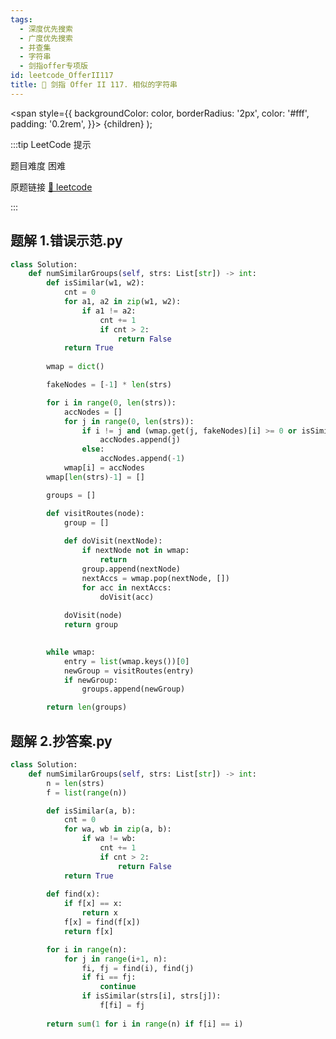 ```yaml
---
tags:
  - 深度优先搜索
  - 广度优先搜索
  - 并查集
  - 字符串
  - 剑指offer专项版
id: leetcode_OfferII117
title: 🔴 剑指 Offer II 117. 相似的字符串
---
```


  <span
    style={{
      backgroundColor: color,
      borderRadius: '2px',
      color: '#fff',
      padding: '0.2rem',
    }}>
    {children}
  </span>
);

:::tip LeetCode 提示

题目难度 <Highlight color="#ff375f">困难</Highlight>

原题链接 [🔗 leetcode](https://leetcode-cn.com/problems/H6lPxb/)

:::



## 题解 1.错误示范.py

```py
class Solution:
    def numSimilarGroups(self, strs: List[str]) -> int:
        def isSimilar(w1, w2):
            cnt = 0
            for a1, a2 in zip(w1, w2):
                if a1 != a2:
                    cnt += 1
                    if cnt > 2:
                        return False
            return True
        
        wmap = dict()

        fakeNodes = [-1] * len(strs)

        for i in range(0, len(strs)):
            accNodes = []
            for j in range(0, len(strs)):
                if i != j and (wmap.get(j, fakeNodes)[i] >= 0 or isSimilar(strs[i], strs[j])):
                    accNodes.append(j)
                else:
                    accNodes.append(-1)
            wmap[i] = accNodes
        wmap[len(strs)-1] = []

        groups = []

        def visitRoutes(node):
            group = []
            
            def doVisit(nextNode):
                if nextNode not in wmap:
                    return
                group.append(nextNode)
                nextAccs = wmap.pop(nextNode, [])
                for acc in nextAccs:
                    doVisit(acc)
            
            doVisit(node)
            return group

        
        while wmap:
            entry = list(wmap.keys())[0]
            newGroup = visitRoutes(entry)
            if newGroup:
                groups.append(newGroup)

        return len(groups)
```

## 题解 2.抄答案.py

```py
class Solution:
    def numSimilarGroups(self, strs: List[str]) -> int:
        n = len(strs)
        f = list(range(n))

        def isSimilar(a, b):
            cnt = 0
            for wa, wb in zip(a, b):
                if wa != wb:
                    cnt += 1
                    if cnt > 2:
                        return False
            return True
        
        def find(x):
            if f[x] == x:
                return x
            f[x] = find(f[x])
            return f[x]

        for i in range(n):
            for j in range(i+1, n):
                fi, fj = find(i), find(j)
                if fi == fj:
                    continue
                if isSimilar(strs[i], strs[j]):
                    f[fi] = fj
        
        return sum(1 for i in range(n) if f[i] == i)
```


